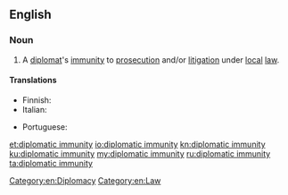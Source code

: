 ==English==

===Noun===
{{en-noun|-|head=[[diplomatic]] [[immunity]]}}

# A [[diplomat]]'s [[immunity]] to [[prosecution]] and/or [[litigation]] under [[local]] [[law]].

====Translations====
{{trans-top|diplomat's legal immunity}}
* Finnish: {{t|fi|diplomaattinen koskemattomuus}}
* Italian: {{t|it|immunità diplomatica|f}}
{{trans-mid}}
* Portuguese: {{t|pt|imunidade diplomática|f}}
{{trans-bottom}}

[[Category:en:Diplomacy]]
[[Category:en:Law]]

[[et:diplomatic immunity]]
[[io:diplomatic immunity]]
[[kn:diplomatic immunity]]
[[ku:diplomatic immunity]]
[[my:diplomatic immunity]]
[[ru:diplomatic immunity]]
[[ta:diplomatic immunity]]